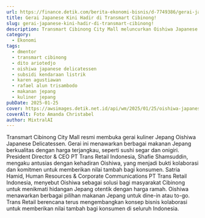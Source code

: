 ```yaml
---
url: https://finance.detik.com/berita-ekonomi-bisnis/d-7749386/gerai-japanese-kini-hadir-di-transmart-cibinong
title: Gerai Japanese Kini Hadir di Transmart Cibinong!
slug: gerai-japanese-kini-hadir-di-transmart-cibinong!
description: Transmart Cibinong City Mall meluncurkan Oishiwa Japanese Delicatessen, menawarkan hidangan Jepang berkualitas dengan harga terjangkau.
category:
  - Ekonomi
tags:
  - dmentor
  - transmart cibinong
  - dito ariotedjo
  - oishiwa japanese delicatessen
  - subsidi kendaraan listrik
  - karen agustiawan
  - rafael alun trisambodo
  - makanan jepang
  - kuliner jepang
pubDate: 2025-01-25
cover: https://awsimages.detik.net.id/api/wm/2025/01/25/oishiwa-japanese-delicatessen-kini-hadir-di-transmart-cibinong_169.jpeg?wid=54&w=650&v=1&t=jpeg
coverAlt: Foto Amanda Christabel
author: MixtralAI
---
```

Transmart Cibinong City Mall resmi membuka gerai kuliner Jepang Oishiwa Japanese Delicatessen. Gerai ini menawarkan berbagai makanan Jepang berkualitas dengan harga terjangkau, seperti sushi segar dan onigiri. President Director & CEO PT Trans Retail Indonesia, Shafie Shamsuddin, mengaku antusias dengan kehadiran Oishiwa, yang menjadi bukti kolaborasi dan komitmen untuk memberikan nilai tambah bagi konsumen. Satria Hamid, Human Resources & Corporate Communications PT Trans Retail Indonesia, menyebut Oishiwa sebagai solusi bagi masyarakat Cibinong untuk menikmati hidangan Jepang otentik dengan harga ramah. Oishiwa menawarkan berbagai pilihan makanan Jepang untuk dine-in atau to-go. Trans Retail berencana terus mengembangkan konsep bisnis kolaborasi untuk memberikan nilai tambah bagi konsumen di seluruh Indonesia.
